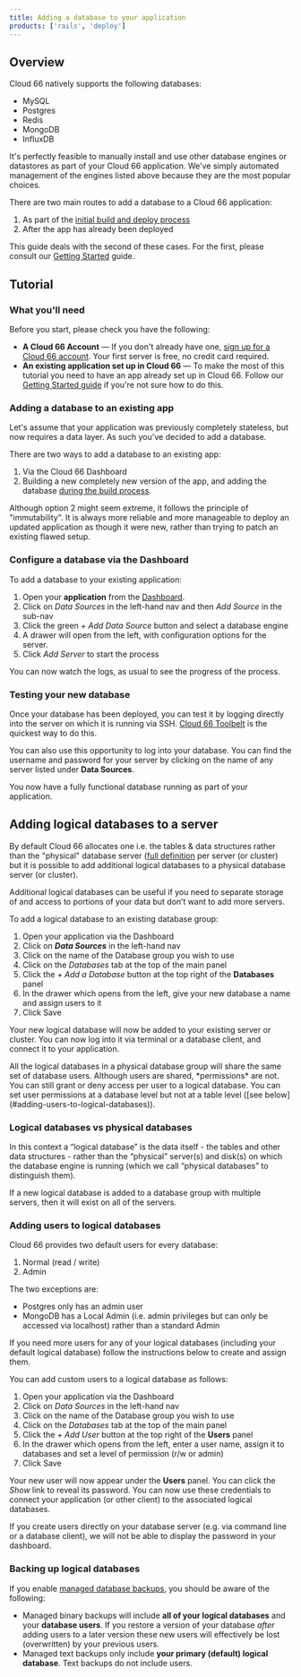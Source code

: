 ```yaml
---
title: Adding a database to your application
products: ['rails', 'deploy']
---
```


## Overview

Cloud 66 natively supports the following databases:

* MySQL
* Postgres
* Redis
* MongoDB
* InfluxDB

<Callout type="info" title="You can also use other databases">
It's perfectly feasible to manually install and use other database engines or datastores as part of your Cloud 66 application. We've simply automated management of the engines listed above because they are the most popular choices. 
</Callout>

There are two main routes to add a database to a Cloud 66 application:

1. As part of the [initial build and deploy process](/docs/getting-started/deploy-your-first-app)
2. After the app has already been deployed 

This guide deals with the second of these cases. For the first, please consult our [Getting Started](/docs/getting-started/deploy-your-first-app) guide.

## Tutorial

### What you'll need

Before you start, please check you have the following:

* **A Cloud 66 Account** &mdash; If you don't already have one, [sign up for a Cloud 66 account](https://app.cloud66.com/users/sign_up). Your first server is free, no credit card required.
* **An existing application set up in Cloud 66** &mdash; To make the most of this tutorial you need to have an app already set up in Cloud 66. Follow our [Getting Started guide](/docs/getting-started/deploy-your-first-app) if you're not sure how to do this.

### Adding a database to an existing app

Let's assume that your application was previously completely stateless, but now requires a data layer. As such you've decided to add a database.

There are two ways to add a database to an existing app:
1. Via the Cloud 66 Dashboard
2. Building a new completely new version of the app, and adding the database [during the build process](/docs/getting-started/deploy-your-first-app#adding-a-data-source).

<Callout type="info" title="Immutability is your friend">
Although option 2 might seem extreme, it follows the principle of "immutability". It is always more reliable and more manageable to deploy an updated application as though it were new, rather than trying to patch an existing flawed setup. 
</Callout>

### Configure a database via the Dashboard

To add a database to your existing application:

1. Open your **application** from the [Dashboard](https://app.cloud66.com/dashboard).
2. Click on *Data Sources* in the left-hand nav and then *Add Source* in the sub-nav
3. Click the green *+ Add Data Source* button and select a database engine
4. A drawer will open from the left, with configuration options for the server.
5. Click *Add Server* to start the process

You can now watch the logs, as usual to see the progress of the process.

### Testing your new database

Once your database has been deployed, you can test it by logging directly into the server on which it is running via SSH. [Cloud 66 Toolbelt](/docs/toolbelt/using-cloud66-toolbelt#access-your-servers-via-toolbelt) is the quickest way to do this. 

You can also use this opportunity to log into your database. You can find the username and password for your server by clicking on the name of any server listed under **Data Sources**.

You now have a fully functional database running as part of your application. 

## Adding logical databases to a server

By default Cloud 66 allocates one <Hint caption="logical database">i.e. the tables & data structures rather than the "physical" database server ([full definition](/docs/databases/adding-database#logical-databases-vs-physical-databases) </Hint> per server (or cluster) but it is possible to add additional logical databases to a physical database server (or cluster). 

Additional logical databases can be useful if you need to separate storage of and access to portions of your data but don’t want to add more servers.

To add a logical database to an existing database group:

1. Open your application via the Dashboard
2. Click on ***Data Sources*** in the left-hand nav
3. Click on the name of the Database group you wish to use
4. Click on the *Databases* tab at the top of the main panel
5. Click the *+ Add a Database* button at the top right of the **Databases** panel
6. In the drawer which opens from the left, give your new database a name and assign users to it
7. Click Save

Your new logical database will now be added to your existing server or cluster. You can now log into it via terminal or a database client, and connect it to your application. 

<Callout type="info" title="Logical databases in the same group share database users">
All the logical databases in a physical database group will share the same set of database users. Although users are shared, *permissions* are not. You can still grant or deny access per user to a logical database. You can set user permissions at a database level but not at a table level ([see below](#adding-users-to-logical-databases)).
</Callout>

### Logical databases vs physical databases

In this context a “logical database” is the data itself - the tables and other data structures - rather than the “physical” server(s) and disk(s) on which the database engine is running (which we call “physical databases” to distinguish them).

If a new logical database is added to a database group with multiple servers, then it will exist on all of the servers.

### Adding users to logical databases

Cloud 66 provides two default users for every database:

1. Normal (read / write)
2. Admin 

The two exceptions are:

- Postgres only has an admin user
- MongoDB has a Local Admin (i.e. admin privileges but can only be accessed via localhost) rather than a standard Admin

If you need more users for any of your logical databases (including your default logical database) follow the instructions below to create and assign them. 

You can add custom users to a logical database as follows:

1. Open your application via the Dashboard
2. Click on *Data Sources* in the left-hand nav
3. Click on the name of the Database group you wish to use
4. Click on the *Databases* tab at the top of the main panel
5. Click the *+ Add User*  button at the top right of the **Users** panel
6. In the drawer which opens from the left, enter a user name, assign it to databases and set a level of permission (r/w or admin)
7. Click Save

Your new user will now appear under the **Users** panel. You can click the *Show* link to reveal its password. You can now use these credentials to connect your application (or other client) to the associated logical databases. 

<Callout type="warning" title="Manually created users">
If you create users directly on your database server (e.g. via command line or a database client), we will not be able to display the password in your dashboard.
</Callout>

### Backing up logical databases

If you enable [managed database backups](/docs/databases/database-backups), you should be aware of the following:

- Managed binary backups will include **all of your logical databases** and your **database users**. If you restore a version of your database *after* adding users to a later version these new users will effectively be lost (overwritten) by your previous users.
- Managed text backups only include **your primary (default) logical database**. Text backups do not include users.